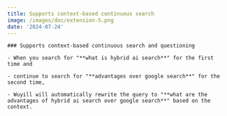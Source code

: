 ```yaml
---
title: Supports context-based continuous search
image: /images/doc/extension-5.png
date: '2024-07-24'
---
```


<Card className="py-10 my-10" href="/">

    ### Supports context-based continuous search and questioning

    - When you search for "**what is hybrid ai search**" for the first time and

    - continue to search for "**advantages over google search**" for the second time,

    - Wuyill will automatically rewrite the query to "**what are the advantages of hybrid ai search over google search**" based on the context.

</Card>

